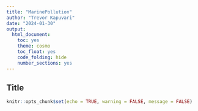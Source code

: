 ```yaml
---
title: "MarinePollution"
author: "Trevor Kapuvari"
date: "2024-01-30"
output:
  html_document:
    toc: yes
    theme: cosmo
    toc_float: yes
    code_folding: hide
    number_sections: yes
---
```


## Title

```r
knitr::opts_chunk$set(echo = TRUE, warning = FALSE, message = FALSE)


```




